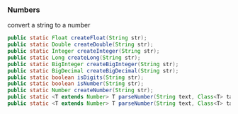 ### Numbers {#langx-java_references_utils_Numbers}

convert a string to a number

```java
public static Float createFloat(String str);
public static Double createDouble(String str);
public static Integer createInteger(String str);
public static Long createLong(String str);
public static BigInteger createBigInteger(String str);
public static BigDecimal createBigDecimal(String str);
public static boolean isDigits(String str);
public static boolean isNumber(String str);
public static Number createNumber(String str);
public static <T extends Number> T parseNumber(String text, Class<T> targetClass);
public static <T extends Number> T parseNumber(String text, Class<T> targetClass, @Nullable NumberFormat numberFormat)
```


